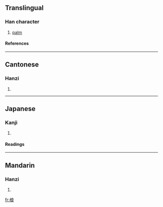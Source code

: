 ==Translingual==
===Han character===
{{Han char|rn=75|rad=木|as=07|sn=11|four=4393<sub>2</sub>|canj=木戈日女 (DIAV)}}
# [[palm]]
====References====
{{Han ref|kx=0527.140|dkj=14815|dj=0916.070|hdz=21221.040|uh=6879|ud=26745|bh=D5B0|bd=54704}}

----
==Cantonese==
===Hanzi===
{{yue-hanzi|jyut=|y=long4}}
# {{defn|Cantonese}}

----
==Japanese==
===Kanji===
{{ja-kanji|grade=|rs=木07}}
# {{defn|Japanese}} 
====Readings====
{{ja-readings|on=[[ろう]] (rō)|kun=}}

----
==Mandarin==
===Hanzi===
{{cmn-hanzi|pin=[[láng]] ([[lang2]])|wg=lang<sup>2</sup>}}
# {{defn|Mandarin}}

[[fr:桹]]